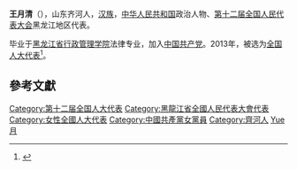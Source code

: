 '''王月清'''（{{bd|1966年||}}），山东齐河人，[[汉族|汉族]]，[[中华人民共和国|中华人民共和国]]政治人物、[[第十二届全国人民代表大会|第十二届全国人民代表大会]]黑龙江地区代表。

毕业于[[黑龙江省行政管理学院|黑龙江省行政管理学院]]法律专业，加入[[中国共产党|中国共产党]]。2013年，被选为[[全国人大代表|全国人大代表]]<ref>{{cite news|title=全国人大代表信息-王月清|url= http://210.82.31.1:8084/delegate/viewDelegate.action?dbid=120520|accessdate=2013-03-28|newspaper=全国人大网}}</ref>。

==參考文獻==
{{reflist}}
{{中国政治人物小作品}}
{{DEFAULTSORT:Wang王}}
[[Category:第十二届全国人大代表|Category:第十二届全国人大代表]]
[[Category:黑龍江省全國人民代表大會代表|Category:黑龍江省全國人民代表大會代表]]
[[Category:女性全國人大代表|Category:女性全國人大代表]]
[[Category:中國共產黨女黨員|Category:中國共產黨女黨員]]
[[Category:齊河人|Category:齊河人]]
[[Category:王姓|Yue月]]